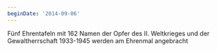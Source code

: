 ```yaml
---
beginDate: '2014-09-06'
---
```


Fünf Ehrentafeln mit 162 Namen der Opfer des II. Weltkrieges und der
Gewaltherrschaft 1933-1945 werden am Ehrenmal angebracht
